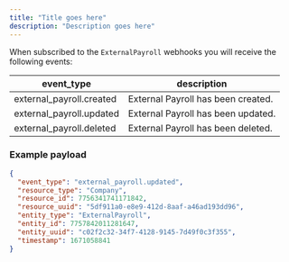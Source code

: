 ```yaml
---
title: "Title goes here"
description: "Description goes here"
---
```

When subscribed to the `ExternalPayroll` webhooks you will receive the following events:

| event\_type | description |
| --- | --- |
| external\_payroll.created | External Payroll has been created. |
| external\_payroll.updated | External Payroll has been updated. |
| external\_payroll.deleted | External Payroll has been deleted. |

### Example payload

```json
{
  "event_type": "external_payroll.updated",
  "resource_type": "Company",
  "resource_id": 7756341741171842,
  "resource_uuid": "5df911a0-e8e9-412d-8aaf-a46ad193dd96",
  "entity_type": "ExternalPayroll",
  "entity_id": 7757842011281647,
  "entity_uuid": "c02f2c32-34f7-4128-9145-7d49f0c3f355",
  "timestamp": 1671058841
}
```

